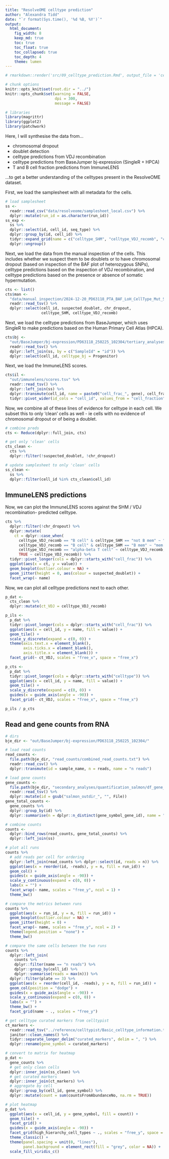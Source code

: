 ```yaml
---
title: "ResolveOME celltype prediction"
author: "Alexandra Tidd"
date: "`r format(Sys.time(), '%d %B, %Y')`"
output:
  html_document:
    fig_width: 8
    keep_md: true
    toc: true
    toc_float: true
    toc_collapsed: true
    toc_depth: 4
    theme: lumen
---
```


```r
# rmarkdown::render('src/09_celltype_prediction.Rmd', output_file = 'celltype_prediction.html', output_dir = 'out/analysis/')

# chunk options
knitr::opts_knit$set(root.dir = "../")
knitr::opts_chunk$set(warning = FALSE,
                      dpi = 300,
                      message = FALSE)

# libraries
library(magrittr)
library(ggplot2)
library(patchwork)
```

Here, I will synthesise the data from...

 - chromosomal dropout
 - doublet detection
 - celltype predictions from VDJ recombination
 - celltype predictions from BaseJumper bj-expression (SingleR + HPCA)
 - T and B cell fraction predictions from ImmuneLENS

...to get a better understanding of the celltypes present in the ResolveOME
dataset.

First, we load the samplesheet with all metadata for the cells.

```r
# load samplesheet
ss <-
  readr::read_csv("data/resolveome/samplesheet_local.csv") %>%
  dplyr::mutate(run_id = as.character(run_id))
ss_exp <-
  ss %>%
  dplyr::select(id, cell_id, seq_type) %>%
  dplyr::group_by(id, cell_id) %>%
  tidyr::expand_grid(name = c("celltype_SHM", "celltype_VDJ_recomb", "celltype_bj")) %>%
  dplyr::ungroup()
```

Next, we load the data from the manual inspection of the cells. This includes
whether we suspect them to be doublets or to have chromosomal dropout (based on
inspection of the BAF plot of heterozygous SNPs), celltype predictions based on
the inspection of VDJ recombination, and celltype predictions based on the 
presence or absence of somatic hypermutation.

```r
cts <- list()
cts$man <-
  "data/manual_inspection/2024-12-20_PD63118_PTA_BAF_LoH_CellType_Mut_Summary.tsv" %>%
  readr::read_tsv() %>%
  dplyr::select(cell_id, suspected_doublet, chr_dropout,
                celltype_SHM, celltype_VDJ_recomb)
```

Next, we load the celltype predictions from BaseJumper, which uses SingleR to
make predictions based on the Human Primary Cell Atlas (HPCA).

```r
cts$bj <-
  "out/BaseJumper/bj-expression/PD63118_250225_102304/tertiary_analyses/classification_cell_typing/df_cell_typing_summary_singler_hpca_gtex_tcga.tsv" %>%
  readr::read_tsv() %>%
  dplyr::left_join(ss, by = c("SampleId" = "id")) %>%
  dplyr::select(cell_id, celltype_bj = Progenitor)
```

Next, we load the ImmuneLENS scores.

```r
cts$il <-
  "out/immunelens/scores.tsv" %>%
  readr::read_tsv() %>%
  dplyr::left_join(ss) %>%
  dplyr::transmute(cell_id, name = paste0("cell_frac_", gene), cell_fraction) %>%
  tidyr::pivot_wider(id_cols = "cell_id", values_from = "cell_fraction")
```

Now, we combine all of these lines of evidence for celltype in each cell. We 
subset this to only 'clean' cells as well - ie cells with no evidence of 
chromosomal dropout or of being a doublet.

```r
# combine preds
cts <- Reduce(dplyr::full_join, cts)

# get only 'clean' cells
cts_clean <-
  cts %>%
  dplyr::filter(!suspected_doublet, !chr_dropout)

# update samplesheet to only 'clean' cells
ss_clean <-
  ss %>%
  dplyr::filter(cell_id %in% cts_clean$cell_id)
```

## ImmuneLENS predictions

Now, we can plot the ImmuneLENS scores against the SHM / VDJ recombination-
predicted celltype.

```r
cts %>%
  dplyr::filter(!chr_dropout) %>%
  dplyr::mutate(
    ct = dplyr::case_when(
      celltype_VDJ_recomb == "B cell" & celltype_SHM == "not B mem" ~ "non-mem B cell",
      celltype_VDJ_recomb == "B cell" & celltype_SHM == "B mem" ~ "mem B cell",
      celltype_VDJ_recomb == "alpha-beta T cell" ~ celltype_VDJ_recomb,
      TRUE ~ celltype_VDJ_recomb)) %>%
  tidyr::pivot_longer(cols = dplyr::starts_with("cell_frac")) %>%
  ggplot(aes(x = ct, y = value)) +
  geom_boxplot(outlier.colour = NA) +
  geom_jitter(height = 0, aes(colour = suspected_doublet)) +
  facet_wrap(~ name)
```

Now, we can plot all celltype predictions next to each other.

```r
p_dat <-
  cts_clean %>%
  dplyr::mutate(ct_VDJ = celltype_VDJ_recomb)

p_ils <-
  p_dat %>%
  tidyr::pivot_longer(cols = dplyr::starts_with("cell_frac")) %>%
  ggplot(aes(x = cell_id, y = name, fill = value)) +
  geom_tile() +
  scale_y_discrete(expand = c(0, 0)) +
  theme(axis.text.x = element_blank(),
        axis.ticks.x = element_blank(),
        axis.title.x = element_blank()) +
  facet_grid(~ ct_VDJ, scales = "free_x", space = "free_x")

p_cts <-
  p_dat %>%
  tidyr::pivot_longer(cols = dplyr::starts_with("celltype")) %>%
  ggplot(aes(x = cell_id, y = name, fill = value)) +
  geom_tile() +
  scale_y_discrete(expand = c(0, 0)) +
  guides(x = guide_axis(angle = -90)) +
  facet_grid(~ ct_VDJ, scales = "free_x", space = "free_x")

p_ils / p_cts
```

## Read and gene counts from RNA

```r
# dirs
bje_dir <- "out/BaseJumper/bj-expression/PD63118_250225_102304/"

# load read counts
read_counts <-
  file.path(bje_dir, "read_counts/combined_read_counts.txt") %>%
  readr::read_csv() %>%
  dplyr::transmute(id = sample_name, n = reads, name = "n reads")

# load gene counts
gene_counts <-
  file.path(bje_dir, "secondary_analyses/quantification_salmon/df_gene_counts_salmon.tsv") %>%
  readr::read_tsv() %>%
  dplyr::mutate(id = gsub("salmon_outdir_", "", File))
gene_total_counts <-
  gene_counts %>%
  dplyr::group_by(id) %>%
  dplyr::summarise(n = dplyr::n_distinct(gene_symbol_gene_id), name = "n genes")

# combine counts
counts <-
  dplyr::bind_rows(read_counts, gene_total_counts) %>%
  dplyr::left_join(ss)

# plot all runs
counts %>%
  # add reads per cell for ordering
  dplyr::left_join(read_counts %>% dplyr::select(id, reads = n)) %>%
  ggplot(aes(x = reorder(id, -reads), y = n, fill = run_id)) +
  geom_col() +
  guides(x = guide_axis(angle = -90)) +
  scale_y_continuous(expand = c(0, 0)) +
  labs(x = "") +
  facet_wrap(~ name, scales = "free_y", ncol = 1) +
  theme_bw()

# compare the metrics between runs
counts %>%
  ggplot(aes(x = run_id, y = n, fill = run_id)) +
  geom_boxplot(outlier.colour = NA) +
  geom_jitter(height = 0) +
  facet_wrap(~ name, scales = "free_y", ncol = 2) +
  theme(legend.position = "none") +
  theme_bw()

# compare the same cells between the two runs
counts %>%
  dplyr::left_join(
    counts %>%
    dplyr::filter(name == "n reads") %>%
    dplyr::group_by(cell_id) %>%
    dplyr::summarise(reads = max(n))) %>%
  dplyr::filter(plate == 3) %>%
  ggplot(aes(x = reorder(cell_id, -reads), y = n, fill = run_id)) +
  geom_col(position = "dodge") +
  guides(x = guide_axis(angle = -90)) +
  scale_y_continuous(expand = c(0, 0)) +
  labs(x = "") +
  theme_bw() +
  facet_grid(name ~ ., scales = "free_y")
```

```r
# get celltype curated markers from celltypist
ct_markers <-
  readr::read_tsv("../reference/celltypist/Basic_celltype_information.tsv") %>%
  janitor::clean_names() %>%
  tidyr::separate_longer_delim("curated_markers", delim = ", ") %>%
  dplyr::rename(gene_symbol = curated_markers)

# convert to matrix for heatmap
p_dat <-
  gene_counts %>%
  # get only clean cells
  dplyr::inner_join(ss_clean) %>%
  # get curated markers
  dplyr::inner_join(ct_markers) %>%
  # aggregate by cell
  dplyr::group_by(cell_id, gene_symbol) %>%
  dplyr::mutate(count = sum(countsFromAbundanceNo, na.rm = TRUE))

# plot heatmap
p_dat %>%
  ggplot(aes(x = cell_id, y = gene_symbol, fill = count)) +
  geom_tile() +
  facet_grid() +
  guides(x = guide_axis(angle = -90)) +
  facet_grid(high_hierarchy_cell_types ~ ., scales = "free_y", space = "free_y") +
  theme_classic() +
  theme(panel.spacing = unit(0, "lines"),
        panel.background = element_rect(fill = "grey", color = NA)) +
  scale_fill_viridis_c()
```
